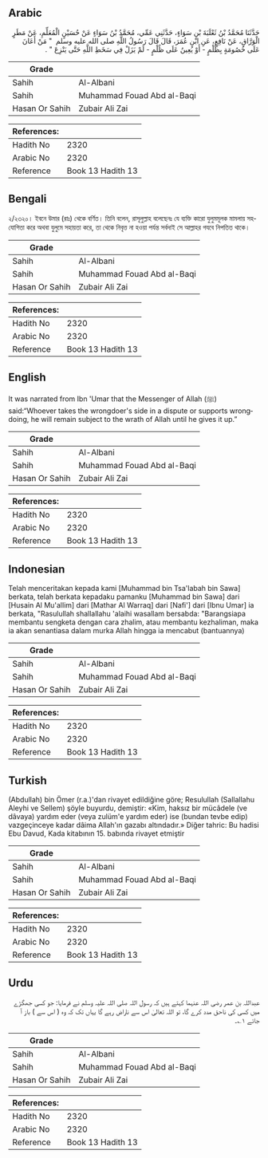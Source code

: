 ## Arabic


<div dir="rtl" lang="ar" style={{fontSize:'larger',backgroundColor:'#f8f9fa',padding:20}}>
حَدَّثَنَا مُحَمَّدُ بْنُ ثَعْلَبَةَ بْنِ سَوَاءٍ، حَدَّثَنِي عَمِّي، مُحَمَّدُ بْنُ سَوَاءٍ عَنْ حُسَيْنٍ الْمُعَلِّمِ، عَنْ مَطَرٍ الْوَرَّاقِ، عَنْ نَافِعٍ، عَنِ ابْنِ عُمَرَ، قَالَ قَالَ رَسُولُ اللَّهِ صلى الله عليه وسلم ‏ "‏ مَنْ أَعَانَ عَلَى خُصُومَةٍ بِظُلْمٍ - أَوْ يُعِينُ عَلَى ظُلْمٍ - لَمْ يَزَلْ فِي سَخَطِ اللَّهِ حَتَّى يَنْزِعَ ‏"‏ ‏.‏
</div>
<div style={{backgroundColor:'#f8f9fa',padding:20, marginBottom: 10}}><table> <thead> <tr> <th>Grade</th> <th></th> </tr> </thead> <tbody> <tr><td>Sahih</td><td>Al-Albani</td></tr><tr><td>Sahih</td><td>Muhammad Fouad Abd al-Baqi</td></tr><tr><td>Hasan Or Sahih</td><td>Zubair Ali Zai</td></tr></tbody></table><table> <thead> <tr> <th>References:</th> <th></th> </tr> </thead> <tbody><tr><td>Hadith No</td><td>2320</td></tr><tr><td>Arabic No</td><td>2320</td></tr><tr><td>Reference</td><td>Book 13 Hadith 13</td></tr></tbody></table></div>

## Bengali


<div dir="ltr" lang="bn" style={{fontSize:'larger',backgroundColor:'#f8f9fa',padding:20}}>
২/২৩২০। ইবনে উমার (রাঃ) থেকে বর্ণিত। তিনি বলেন, রাসূলুল্লাহ বলেছেনঃ যে ব্যক্তি কারো যুলুমমূলক মামলায় সহযোগিতা করে অথবা যুলুমে সহায়তা করে, তা থেকে নিবৃত্ত না হওয়া পর্যন্ত সর্বদাই সে আল্লাহর গযবে নিপতিত থাকে।
</div>
<div style={{backgroundColor:'#f8f9fa',padding:20, marginBottom: 10}}><table> <thead> <tr> <th>Grade</th> <th></th> </tr> </thead> <tbody> <tr><td>Sahih</td><td>Al-Albani</td></tr><tr><td>Sahih</td><td>Muhammad Fouad Abd al-Baqi</td></tr><tr><td>Hasan Or Sahih</td><td>Zubair Ali Zai</td></tr></tbody></table><table> <thead> <tr> <th>References:</th> <th></th> </tr> </thead> <tbody><tr><td>Hadith No</td><td>2320</td></tr><tr><td>Arabic No</td><td>2320</td></tr><tr><td>Reference</td><td>Book 13 Hadith 13</td></tr></tbody></table></div>

## English


<div dir="ltr" lang="en" style={{fontSize:'larger',backgroundColor:'#f8f9fa',padding:20}}>
It was narrated from Ibn 'Umar that the Messenger of Allah (ﷺ) said:“Whoever takes the wrongdoer's side in a dispute or supports wrongdoing, he will remain subject to the wrath of Allah until he gives it up.”
</div>
<div style={{backgroundColor:'#f8f9fa',padding:20, marginBottom: 10}}><table> <thead> <tr> <th>Grade</th> <th></th> </tr> </thead> <tbody> <tr><td>Sahih</td><td>Al-Albani</td></tr><tr><td>Sahih</td><td>Muhammad Fouad Abd al-Baqi</td></tr><tr><td>Hasan Or Sahih</td><td>Zubair Ali Zai</td></tr></tbody></table><table> <thead> <tr> <th>References:</th> <th></th> </tr> </thead> <tbody><tr><td>Hadith No</td><td>2320</td></tr><tr><td>Arabic No</td><td>2320</td></tr><tr><td>Reference</td><td>Book 13 Hadith 13</td></tr></tbody></table></div>

## Indonesian


<div dir="ltr" lang="id" style={{fontSize:'larger',backgroundColor:'#f8f9fa',padding:20}}>
Telah menceritakan kepada kami [Muhammad bin Tsa'labah bin Sawa] berkata, telah berkata kepadaku pamanku [Muhammad bin Sawa] dari [Husain Al Mu'allim] dari [Mathar Al Warraq] dari [Nafi'] dari [Ibnu Umar] ia berkata, "Rasulullah shallallahu 'alaihi wasallam bersabda: "Barangsiapa membantu sengketa dengan cara zhalim, atau membantu kezhaliman, maka ia akan senantiasa dalam murka Allah hingga ia mencabut (bantuannya)
</div>
<div style={{backgroundColor:'#f8f9fa',padding:20, marginBottom: 10}}><table> <thead> <tr> <th>Grade</th> <th></th> </tr> </thead> <tbody> <tr><td>Sahih</td><td>Al-Albani</td></tr><tr><td>Sahih</td><td>Muhammad Fouad Abd al-Baqi</td></tr><tr><td>Hasan Or Sahih</td><td>Zubair Ali Zai</td></tr></tbody></table><table> <thead> <tr> <th>References:</th> <th></th> </tr> </thead> <tbody><tr><td>Hadith No</td><td>2320</td></tr><tr><td>Arabic No</td><td>2320</td></tr><tr><td>Reference</td><td>Book 13 Hadith 13</td></tr></tbody></table></div>

## Turkish


<div dir="ltr" lang="tr" style={{fontSize:'larger',backgroundColor:'#f8f9fa',padding:20}}>
(Abdullah) bin Ömer (r.a.)'dan rivayet edildiğine göre; Resulullah (Sallallahu Aleyhi ve Sellem) şöyle buyurdu, demiştir: «Kim, haksız bir mücâdele (ve dâvaya) yardım eder (veya zulüm'e yardım eder) ise (bundan tevbe edip) vazgeçinceye kadar dâima Allah'ın gazabı altındadır.» Diğer tahric: Bu hadisi Ebu Davud, Kada kitabının 15. babında rivayet etmiştir
</div>
<div style={{backgroundColor:'#f8f9fa',padding:20, marginBottom: 10}}><table> <thead> <tr> <th>Grade</th> <th></th> </tr> </thead> <tbody> <tr><td>Sahih</td><td>Al-Albani</td></tr><tr><td>Sahih</td><td>Muhammad Fouad Abd al-Baqi</td></tr><tr><td>Hasan Or Sahih</td><td>Zubair Ali Zai</td></tr></tbody></table><table> <thead> <tr> <th>References:</th> <th></th> </tr> </thead> <tbody><tr><td>Hadith No</td><td>2320</td></tr><tr><td>Arabic No</td><td>2320</td></tr><tr><td>Reference</td><td>Book 13 Hadith 13</td></tr></tbody></table></div>

## Urdu


<div dir="rtl" lang="ur" style={{fontSize:'larger',backgroundColor:'#f8f9fa',padding:20}}>
عبداللہ بن عمر رضی اللہ عنہما کہتے ہیں کہ رسول اللہ صلی اللہ علیہ وسلم نے فرمایا: جو کسی جھگڑے میں کسی کی ناحق مدد کرے گا، تو اللہ تعالیٰ اس سے ناراض رہے گا یہاں تک کہ وہ ( اس سے ) باز آ جائے ۱؎۔
</div>
<div style={{backgroundColor:'#f8f9fa',padding:20, marginBottom: 10}}><table> <thead> <tr> <th>Grade</th> <th></th> </tr> </thead> <tbody> <tr><td>Sahih</td><td>Al-Albani</td></tr><tr><td>Sahih</td><td>Muhammad Fouad Abd al-Baqi</td></tr><tr><td>Hasan Or Sahih</td><td>Zubair Ali Zai</td></tr></tbody></table><table> <thead> <tr> <th>References:</th> <th></th> </tr> </thead> <tbody><tr><td>Hadith No</td><td>2320</td></tr><tr><td>Arabic No</td><td>2320</td></tr><tr><td>Reference</td><td>Book 13 Hadith 13</td></tr></tbody></table></div>